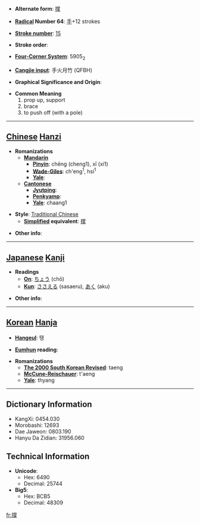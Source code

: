 * '''Alternate form''': [[撑]]

* '''[[Wiktionary:Chinese radical index| Radical]] Number 64''': [[Wiktionary:Chinese radical index 手|手]]+12 strokes

* '''[[Wiktionary:Chinese total strokes index|Stroke number]]''': [[Wiktionary:Chinese total strokes index 15|15]]

* '''Stroke order''': 

* '''[[Wiktionary:Chinese four corner index|Four-Corner System]]''': 5905<sub>2</sub>

* '''[[Wiktionary:Chinese Cangjie index|Cangjie input]]''': 手火月竹 (QFBH)

* '''Graphical Significance and Origin''': 

* '''Common Meaning'''
*#prop up, support
*# brace
*# to push off (with a pole)


----

== [[Chinese]] [[Hanzi]] ==

* '''Romanizations'''
** '''[[Mandarin]]'''
*** '''[[Pinyin]]''': chēng (cheng1), xī (xi1)
*** '''[[Wade-Giles]]''': ch'eng<sup>1</sup>, hsi<sup>1</sup>
*** '''[[Yale]]''': 
** '''[[Cantonese]]'''
*** '''[[Jyutping]]''':
*** '''[[Penkyamp]]''': 
*** '''[[Yale]]''': chaang1

* '''Style''': [[Traditional Chinese]] 
** '''[[Simplified Chinese|Simplified]] equivalent''': [[撑]]

* '''Other info''': 

----

== [[Japanese]] [[Kanji]] ==

* '''Readings'''
** '''[[On]]''': [[ちょう]] (chō)
** '''[[Kun]]''': [[ささえる]] (sasaeru), [[あく]] (aku)

* '''Other info''':  

----

== [[Korean]] [[Hanja]] ==

* '''[[Hangeul]]''': 탱

* '''[[Eumhun]] reading''': 

* '''Romanizations'''
** '''[[The 2000 South Korean Revised Romanization|The 2000 South Korean Revised]]''': taeng
** '''[[McCune-Reischauer]]''': t'aeng
** '''[[Yale]]''': thyang

----

== Dictionary Information ==

* KangXi: 0454.030
* Morobashi: 12693
* Dae Jaweon: 0803.190
* Hanyu Da Zidian: 31956.060

== Technical Information ==

* '''Unicode''':
** Hex: 6490
** Decimal: 25744
* '''Big5''':
** Hex: BCB5
** Decimal: 48309

[[fr:撐]]